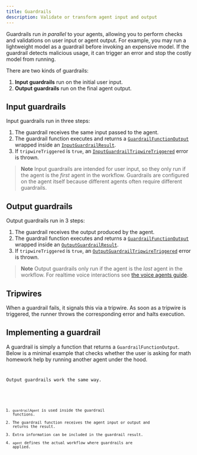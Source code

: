 ```yaml
---
title: Guardrails
description: Validate or transform agent input and output
---
```



Guardrails run _in parallel_ to your agents, allowing you to perform checks and validations on user input or agent output. For example, you may run a lightweight model as a guardrail before invoking an expensive model. If the guardrail detects malicious usage, it can trigger an error and stop the costly model from running.

There are two kinds of guardrails:

1. **Input guardrails** run on the initial user input.
2. **Output guardrails** run on the final agent output.

## Input guardrails

Input guardrails run in three steps:

1. The guardrail receives the same input passed to the agent.
2. The guardrail function executes and returns a [`GuardrailFunctionOutput`](/openai-agents-js/openai/agents/interfaces/guardrailfunctionoutput) wrapped inside an [`InputGuardrailResult`](/openai-agents-js/openai/agents/interfaces/inputguardrailresult).
3. If `tripwireTriggered` is `true`, an [`InputGuardrailTripwireTriggered`](/openai-agents-js/openai/agents/classes/inputguardrailtripwiretriggered) error is thrown.

> **Note**
> Input guardrails are intended for user input, so they only run if the agent is the _first_ agent in the workflow. Guardrails are configured on the agent itself because different agents often require different guardrails.

## Output guardrails

Output guardrails run in 3 steps:

1. The guardrail receives the output produced by the agent.
2. The guardrail function executes and returns a [`GuardrailFunctionOutput`](/openai-agents-js/openai/agents/interfaces/guardrailfunctionoutput) wrapped inside an [`OutputGuardrailResult`](/openai-agents-js/openai/agents/interfaces/outputguardrailresult).
3. If `tripwireTriggered` is `true`, an [`OutputGuardrailTripwireTriggered`](/openai-agents-js/openai/agents/classes/outputguardrailtripwiretriggered) error is thrown.

> **Note**
> Output guardrails only run if the agent is the _last_ agent in the workflow. For realtime voice interactions see [the voice agents guide](/openai-agents-js/guides/voice-agents/build#guardrails).

## Tripwires

When a guardrail fails, it signals this via a tripwire. As soon as a tripwire is triggered, the runner throws the corresponding error and halts execution.

## Implementing a guardrail

A guardrail is simply a function that returns a `GuardrailFunctionOutput`. Below is a minimal example that checks whether the user is asking for math homework help by running another agent under the hood.

<Code
  lang="typescript"
  code={inputGuardrailExample}
  title="Input guardrail example"
/>

Output guardrails work the same way.

<Code
  lang="typescript"
  code={outputGuardrailExample}
  title="Output guardrail example"
/>

1. `guardrailAgent` is used inside the guardrail functions.
2. The guardrail function receives the agent input or output and returns the result.
3. Extra information can be included in the guardrail result.
4. `agent` defines the actual workflow where guardrails are applied.
